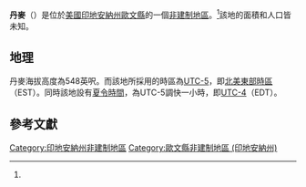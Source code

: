 {{distinguish|丹麥}}
{{noteTA
|G1=USState
|G2=地名
|G3=Unit
}}
{{Infobox settlement
|official_name            = 丹麥
|native_name              = Denmark
|settlement_type          = [[非建制地區|非建制地區]]
|image_skyline            = 
|imagesize                = 
|pushpin_map              = USA Indiana
|pushpin_label            = 丹麥
|pushpin_label_position   = top
|pushpin_map_caption      = 丹麥在印地安納州的位置
|subdivision_type         = [[世界政區索引|國家]]
|subdivision_type1        = [[美国州份|州份]]
|subdivision_type2        = [[印地安納州行政区划|縣]]
|subdivision_name         = [[美国|美国]]
|subdivision_name1        = [[印地安納州|印地安納州]]
|subdivision_name2        = [[歐文縣_(印地安納州)|歐文縣]]
|elevation_ft             = 548
|elevation_footnotes    = <ref name="GR3">{{cite web|url=http://geonames.usgs.gov|accessdate=2016-11-17|title=US Board on Geographic Names|publisher=[[美國地質調查局|美國地質調查局]]|date=2007-10-25|archive-date=2012-02-26|archive-url=https://www.webcitation.org/65jET5cdV?url=http://geonames.usgs.gov/|dead-url=no}}</ref>
|area_total_km2           = 
|area_total_sq_mi         = 
|area_land_km2            = 
|area_land_sq_mi          = 
|area_water_km2           = 
|area_water_sq_mi         = 
|population_as_of         = 
|population_footnotes     = 
|population_total         = 
|population_metro         = 
|population_density_km2   = 
|population_density_sq_mi = 
|timezone                 = [[北美東部時區|北美東部時區]]
|utc_offset               = -5
|coordinates              = {{coord|39|16|11|N|87|1|33|W|region:US-IA|display=inline,title}}
| coor_pinpoint           = 
| coordinates_footnotes   = 
|timezone_DST             = EDT
|utc_offset_DST           = -4
|area_code = {{link-en|电话区号812|Area code 812|812}}
|postal_code_type       = [[郵政編碼|郵政編碼]]
|postal_code            = 47427
|blank_name             = [[聯邦資訊處理標準|FIPS ID]]
|blank_info             = 
|blank1_name = [[地名信息系统|GNIS ID]]
|blank1_info = 433472<ref name="gnis">{{gnis|433472|name=Denmark, Indiana}}</ref>
}}
'''丹麥'''（{{lang-en|Denmark}}）是位於[[美國|美國]][[印地安納州|印地安納州]][[歐文縣_(印地安納州)|歐文縣]]的一個[[非建制地區|非建制地區]]。<ref name="gnis"/>該地的面積和人口皆未知。
== 地理 ==
丹麥海拔高度為548英呎。而該地所採用的時區為[[UTC-5|UTC-5]]，即[[北美東部時區|北美東部時區]]（EST）。同時該地設有[[夏令時間|夏令時間]]，為UTC-5調快一小時，即[[UTC-4|UTC-4]]（EDT）。

== 參考文獻 ==
{{reflist}}

{{歐文縣 (印地安納州)}}
[[Category:印地安納州非建制地區|Category:印地安納州非建制地區]]
[[Category:歐文縣非建制地區_(印地安納州)|Category:歐文縣非建制地區 (印地安納州)]]

{{Indiana-geo-stub}}